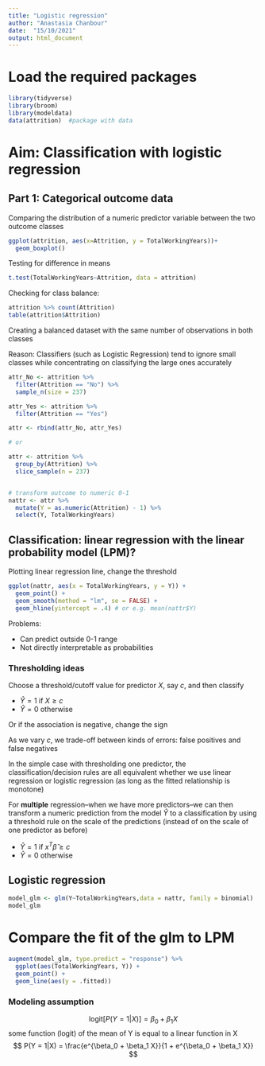 ```yaml
---
title: "Logistic regression"
author: "Anastasia Chanbour"
date:  "15/10/2021"
output: html_document
---
```

# Load the required packages
```r
library(tidyverse)
library(broom)
library(modeldata)
data(attrition)  #package with data
```

# Aim: Classification with logistic regression

## Part 1: Categorical outcome data

Comparing the distribution of a numeric predictor variable between the two outcome classes

```r
ggplot(attrition, aes(x=Attrition, y = TotalWorkingYears))+
  geom_boxplot()
```


Testing for difference in means

```r
t.test(TotalWorkingYears~Attrition, data = attrition)
```

Checking for class balance:

```r
attrition %>% count(Attrition)
table(attrition$Attrition)
```

Creating a balanced dataset with the same number of observations in both classes

Reason: Classifiers (such as Logistic Regression) tend to ignore small classes while concentrating on classifying the large ones accurately

```r
attr_No <- attrition %>%
  filter(Attrition == "No") %>%
  sample_n(size = 237)

attr_Yes <- attrition %>%
  filter(Attrition == "Yes")

attr <- rbind(attr_No, attr_Yes)

# or

attr <- attrition %>%
  group_by(Attrition) %>%
  slice_sample(n = 237)


# transform outcome to numeric 0-1
nattr <- attr %>%
  mutate(Y = as.numeric(Attrition) - 1) %>%
  select(Y, TotalWorkingYears)
```


## Classification: linear regression with the linear probability model (LPM)?

Plotting linear regression line, change the threshold

```r
ggplot(nattr, aes(x = TotalWorkingYears, y = Y)) +
  geom_point() +
  geom_smooth(method = "lm", se = FALSE) +
  geom_hline(yintercept = .4) # or e.g. mean(nattr$Y)
```

Problems:

- Can predict outside 0-1 range
- Not directly interpretable as probabilities

### Thresholding ideas

Choose a threshold/cutoff value for predictor $X$, say $c$, and then classify

- $\hat Y = 1$ if $X \geq c$
- $\hat Y = 0$ otherwise

Or if the association is negative, change the sign

As we vary $c$, we trade-off between kinds of errors: false positives and false negatives

In the simple case with thresholding one predictor, the classification/decision rules are all equivalent whether we use linear regression or logistic regression (as long as the fitted relationship is monotone)

For **multiple** regression--when we have more predictors--we can then transform a numeric prediction from the model $\hat Y$ to a classification by using a threshold rule on the scale of the predictions (instead of on the scale of one predictor as before)

- $\hat Y = 1$ if $x^T \hat \beta \geq c$
- $\hat Y = 0$ otherwise

## Logistic regression

```r
model_glm <- glm(Y~TotalWorkingYears,data = nattr, family = binomial)
model_glm
```
# Compare the fit of the glm to LPM
```r
augment(model_glm, type.predict = "response") %>%
  ggplot(aes(TotalWorkingYears, Y)) +
  geom_point() +
  geom_line(aes(y = .fitted))
```

### Modeling assumption

$$
\text{logit}[P(Y = 1|X)] = \beta_0 + \beta_1 X
$$
some function (logit) of the mean of Y is equal to a linear function in X
$$
P(Y = 1|X) = \frac{e^{\beta_0 + \beta_1 X}}{1 + e^{\beta_0 + \beta_1 X}}
$$
